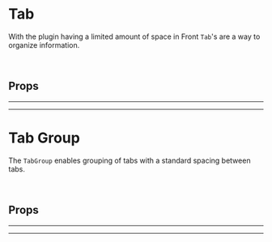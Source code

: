 
<Meta title="Components/Tab" of={Tab} />

# Tab

<Canvas>
  <Story id="components-tab--basic" />
</Canvas>

With the plugin having a limited amount of space in Front `Tab`'s are a way
to organize information.

<br />

## Props

<ArgsTable of={Tab} />

<hr /><hr />

# Tab Group

<Canvas>
  <Story id="components-tab--basic-group" />
</Canvas>

The `TabGroup` enables grouping of tabs with a standard spacing between tabs.

<br />

## Props

<ArgsTable of={TabGroup} />

<hr /><hr />